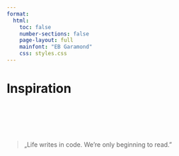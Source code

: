 ```yaml
---
format:
  html:
    toc: false
    number-sections: false
    page-layout: full
    mainfont: "EB Garamond"
    css: styles.css
---
```

# Inspiration {.unnumbered .unlisted}

<br><br><br><br>

<div class="quote-page">

<blockquote>
  „Life writes in code. We’re only beginning to read.”
</blockquote>

</div>